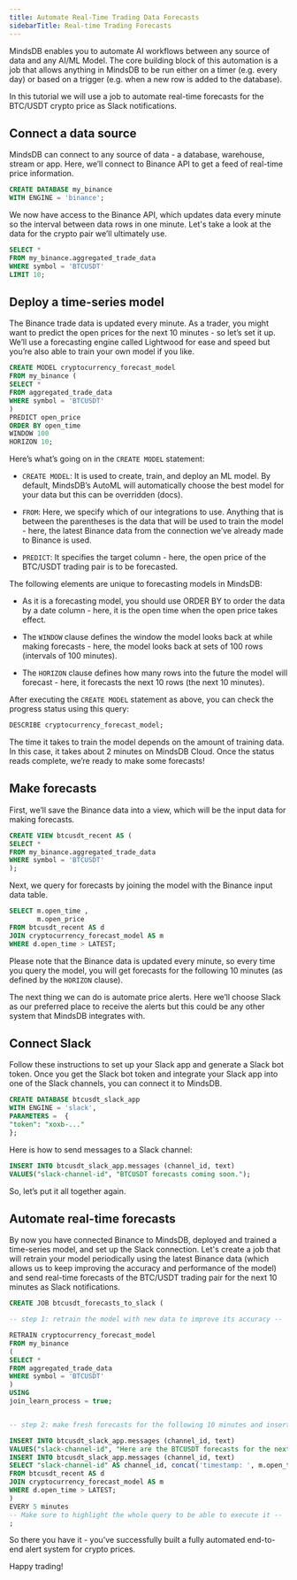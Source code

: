 ```yaml
---
title: Automate Real-Time Trading Data Forecasts
sidebarTitle: Real-time Trading Forecasts
---
```


MindsDB enables you to automate AI workflows between any source of data and any AI/ML Model. The core building block of this automation is a job that allows anything in MindsDB to be run either on a timer (e.g. every day) or based on a trigger (e.g. when a new row is added to the database).

In this tutorial we will use a job to automate real-time forecasts for the BTC/USDT crypto price as Slack notifications.

## Connect a data source

MindsDB can connect to any source of data - a database, warehouse, stream or app. Here, we’ll connect to Binance API to get a feed of real-time price information.

```sql
CREATE DATABASE my_binance
WITH ENGINE = 'binance';
```

We now have access to the Binance API, which updates data every minute so the interval between data rows in one minute. Let's take a look at the data for the crypto pair we’ll ultimately use.

```sql
SELECT *
FROM my_binance.aggregated_trade_data
WHERE symbol = 'BTCUSDT'
LIMIT 10;
```

## Deploy a time-series model

The Binance trade data is updated every minute. As a trader, you might want to predict the open prices for the next 10 minutes - so let’s set it up. We’ll use a forecasting engine called Lightwood for ease and speed but you’re also able to train your own model if you like.

```sql
CREATE MODEL cryptocurrency_forecast_model
FROM my_binance (
SELECT *
FROM aggregated_trade_data
WHERE symbol = 'BTCUSDT'
)
PREDICT open_price
ORDER BY open_time
WINDOW 100
HORIZON 10;
```

Here’s what’s going on in the `CREATE MODEL` statement:

- `CREATE MODEL`: It is used to create, train, and deploy an ML model. By default, MindsDB’s AutoML will automatically choose the best model for your data but this can be overridden (docs).

- `FROM`: Here, we specify which of our integrations to use. Anything that is between the parentheses is the data that will be used to train the model - here, the latest Binance data from the connection we’ve already made to Binance is used.

- `PREDICT`: It specifies the target column - here, the open price of the BTC/USDT trading pair is to be forecasted.

The following elements are unique to forecasting models in MindsDB:

- As it is a forecasting model, you should use ORDER BY to order the data by a date column - here, it is the open time when the open price takes effect.

- The `WINDOW` clause defines the window the model looks back at while making forecasts - here, the model looks back at sets of 100 rows (intervals of 100 minutes).

- The `HORIZON` clause defines how many rows into the future the model will forecast - here, it forecasts the next 10 rows (the next 10 minutes).

After executing the `CREATE MODEL` statement as above, you can check the progress status using this query:

```sql
DESCRIBE cryptocurrency_forecast_model;
```

The time it takes to train the model depends on the amount of training data. In this case, it takes about 2 minutes on MindsDB Cloud. Once the status reads complete, we’re ready to make some forecasts!

## Make forecasts

First, we’ll save the Binance data into a view, which will be the input data for making forecasts.

```sql
CREATE VIEW btcusdt_recent AS (
SELECT *
FROM my_binance.aggregated_trade_data
WHERE symbol = 'BTCUSDT'
);
```

Next, we query for forecasts by joining the model with the Binance input data table.

```sql
SELECT m.open_time ,
       m.open_price
FROM btcusdt_recent AS d
JOIN cryptocurrency_forecast_model AS m
WHERE d.open_time > LATEST;
```

Please note that the Binance data is updated every minute, so every time you query the model, you will get forecasts for the following 10 minutes (as defined by the `HORIZON` clause).

The next thing we can do is automate price alerts. Here we’ll choose Slack as our preferred place to receive the alerts but this could be any other system that MindsDB integrates with.

## Connect Slack

Follow these instructions to set up your Slack app and generate a Slack bot token. Once you get the Slack bot token and integrate your Slack app into one of the Slack channels, you can connect it to MindsDB.

```sql
CREATE DATABASE btcusdt_slack_app
WITH ENGINE = 'slack',
PARAMETERS =  {
"token": "xoxb-..."
};
```

Here is how to send messages to a Slack channel:

```sql
INSERT INTO btcusdt_slack_app.messages (channel_id, text)
VALUES("slack-channel-id", "BTCUSDT forecasts coming soon.");
```

So, let’s put it all together again.

## Automate real-time forecasts

By now you have connected Binance to MindsDB, deployed and trained a time-series model, and set up the Slack connection. Let's create a job that will retrain your model periodically using the latest Binance data (which allows us to keep improving the accuracy and performance of the model) and send real-time forecasts of the BTC/USDT trading pair for the next 10 minutes as Slack notifications.

```sql
CREATE JOB btcusdt_forecasts_to_slack (

-- step 1: retrain the model with new data to improve its accuracy --

RETRAIN cryptocurrency_forecast_model
FROM my_binance
(
SELECT *
FROM aggregated_trade_data
WHERE symbol = 'BTCUSDT'
)
USING
join_learn_process = true;


-- step 2: make fresh forecasts for the following 10 minutes and insert it into slack --

INSERT INTO btcusdt_slack_app.messages (channel_id, text)
VALUES("slack-channel-id", "Here are the BTCUSDT forecasts for the next 10 minutes:");
INSERT INTO btcusdt_slack_app.messages (channel_id, text)
SELECT "slack-channel-id" AS channel_id, concat('timestamp: ', m.open_time, ' -> open price: ', m.open_price) AS text
FROM btcusdt_recent AS d
JOIN cryptocurrency_forecast_model AS m
WHERE d.open_time > LATEST;
)
EVERY 5 minutes
-- Make sure to highlight the whole query to be able to execute it --
;
```

So there you have it - you’ve successfully built a fully automated end-to-end alert system for crypto prices.

Happy trading!

